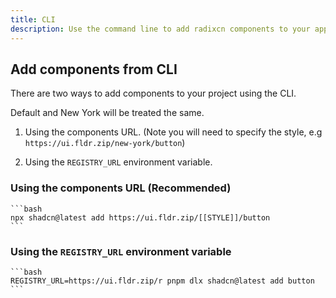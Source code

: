 ```yaml
---
title: CLI
description: Use the command line to add radixcn components to your application.
---
```


## Add components from CLI

There are two ways to add components to your project using the CLI.

Default and New York will be treated the same.

1. Using the components URL. (Note you will need to specify the style, e.g `https://ui.fldr.zip/new-york/button`)

2. Using the `REGISTRY_URL` environment variable.

### Using the components URL (Recommended)


    ```bash 
    npx shadcn@latest add https://ui.fldr.zip/[[STYLE]]/button
    ```


### Using the `REGISTRY_URL` environment variable


    ```bash
    REGISTRY_URL=https://ui.fldr.zip/r pnpm dlx shadcn@latest add button
    ```
